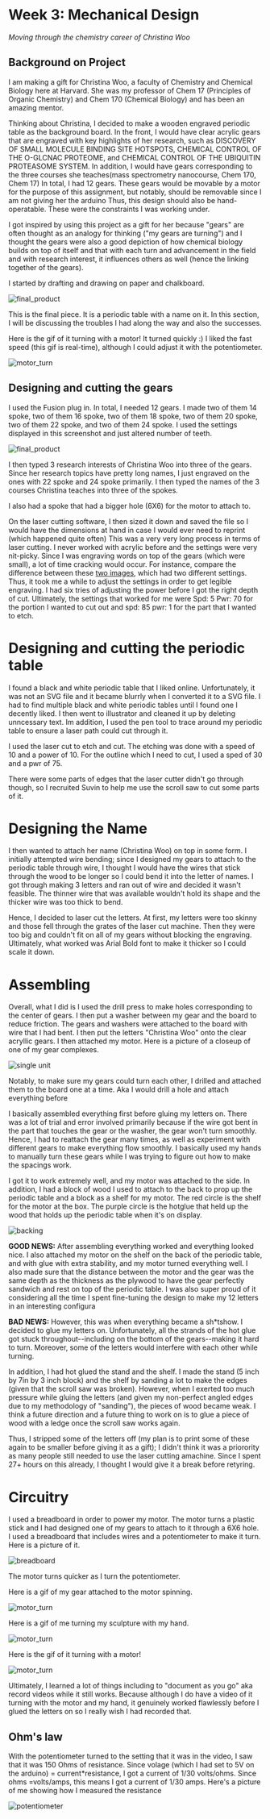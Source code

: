 # Week 3: Mechanical Design

_Moving through the chemistry career of Christina Woo_

## Background on Project

I am making a gift for Christina Woo, a faculty of Chemistry and Chemical
Biology here at Harvard. She was my professor of Chem 17 (Principles of Organic
Chemistry) and Chem 170 (Chemical Biology) and has been an amazing mentor.

Thinking about Christina, I decided to make a wooden engraved periodic table as
the background board. In the front, I would have clear acrylic gears that are
engraved with key highlights of her research, such as DISCOVERY OF SMALL
MOLECULE BINDING SITE HOTSPOTS, CHEMICAL CONTROL OF THE O-GLCNAC PROTEOME, and
CHEMICAL CONTROL OF THE UBIQUITIN PROTEASOME SYSTEM. In addition, I would have
gears corresponding to the three courses she teaches(mass spectrometry
nanocourse, Chem 170, Chem 17) In total, I had 12 gears. These gears would be
movable by a motor for the purpose of this assignment, but notably, should be
removable since I am not giving her the arduino Thus, this design should also be
hand-operatable. These were the constraints I was working under.

I got inspired by using this project as a gift for her because "gears" are often
thought as an analogy for thinking ("my gears are turning") and I thought the
gears were also a good depiction of how chemical biology builds on top of itself
and that with each turn and advancement in the field and with research interest,
it influences others as well (hence the linking together of the gears).

I started by drafting and drawing on paper and chalkboard.

![final_product](../../public/03_motor_circuitry/cwoo_periodictable_final_2.png)

This is the final piece. It is a periodic table with a name on it. In this
section, I will be discussing the troubles I had along the way and also the
successes.

Here is the gif of it turning with a motor! It turned quickly :) I liked the
fast speed (this gif is real-time), although I could adjust it with the
potentiometer.

![motor_turn](../../public/03_motor_circuitry/motor_turn.gif)

## Designing and cutting the gears

I used the Fusion plug in. In total, I needed 12 gears. I made two of them 14
spoke, two of them 16 spoke, two of them 18 spoke, two of them 20 spoke, two of
them 22 spoke, and two of them 24 spoke. I used the settings displayed in this
screenshot and just altered number of teeth.

![final_product](../../public/03_motor_circuitry/spur_gear_settings.png)

I then typed 3 research interests of Christina Woo into three of the gears.
Since her research topics have pretty long names, I just engraved on the ones
with 22 spoke and 24 spoke primarily. I then typed the names of the 3 courses
Christina teaches into three of the spokes.

I also had a spoke that had a bigger hole (6X6) for the motor to attach to.

On the laser cutting software, I then sized it down and saved the file so I
would have the dimensions at hand in case I would ever need to reprint (which
happened quite often) This was a very very long process in terms of laser
cutting. I never worked with acrylic before and the settings were very
nit-picky. Since I was engraving words on top of the gears (which were small), a
lot of time cracking would occur. For instance, compare the difference between
these [two images](../../public/03_motor_circuitry/etch_beforeandafter), which
had two different settings. Thus, it took me a while to adjust the settings in
order to get legible engraving. I had six tries of adjusting the power before I
got the right depth of cut. Ultimately, the settings that worked for me were
Spd: 5 Pwr: 70 for the portion I wanted to cut out and spd: 85 pwr: 1 for the
part that I wanted to etch.

# Designing and cutting the periodic table

I found a black and white periodic table that I liked online. Unfortunately, it
was not an SVG file and it became blurrly when I converted it to a SVG file. I
had to find multiple black and white periodic tables until I found one I
decently liked. I then went to illustrator and cleaned it up by deleting
unncessary text. Im addition, I used the pen tool to trace around my periodic
table to ensure a laser path could cut through it.

I used the laser cut to etch and cut. The etching was done with a speed of 10
and a power of 10. For the outline which I need to cut, I used a sped of 30 and
a pwr of 75.

There were some parts of edges that the laser cutter didn't go through though,
so I recruited Suvin to help me use the scroll saw to cut some parts of it.

# Designing the Name

I then wanted to attach her name (Christina Woo) on top in some form. I
initially attempted wire bending; since I designed my gears to attach to the
periodic table through wire, I thought I would have the wires that stick through
the wood to be longer so I could bend it into the letter of names. I got through
making 3 letters and ran out of wire and decided it wasn't feasible. The thinner
wire that was available wouldn't hold its shape and the thicker wire was too
thick to bend.

Hence, I decided to laser cut the letters. At first, my letters were too skinny
and those fell through the grates of the laser cut machine. Then they were too
big and couldn't fit on all of my gears without blocking the engraving.
Ultimately, what worked was Arial Bold font to make it thicker so I could scale
it down.

# Assembling

Overall, what I did is I used the drill press to make holes corresponding to the
center of gears. I then put a washer between my gear and the board to reduce
friction. The gears and washers were attached to the board with wire that I had
bent. I then put the letters "Christina Woo" onto the clear acryllic gears. I
then attached my motor. Here is a picture of a closeup of one of my gear
complexes.

![single unit](../../public/03_motor_circuitry/single_unit.jpg)

Notably, to make sure my gears could turn each other, I drilled and attached
them to the board one at a time. Aka I would drill a hole and attach everything
before

I basically assembled everything first before gluing my letters on. There was a
lot of trial and error involved primarily because if the wire got bent in the
part that touches the gear or the washer, the gear won't turn smoothly. Hence, I
had to reattach the gear many times, as well as experiment with different gears
to make everything flow smoothly. I basically used my hands to manually turn
these gears while I was trying to figure out how to make the spacings work.

I got it to work extremely well, and my motor was attached to the side. In
addition, I had a block of wood I used to attach to the back to prop up the
periodic table and a block as a shelf for my motor. The red circle is the shelf
for the motor at the box. The purple circle is the hotglue that held up the wood
that holds up the periodic table when it's on display.

![backing](../../public/03_motor_circuitry/backing.png)

**GOOD NEWS:** After assembling everything worked and everything looked nice. I
also attached my motor on the shelf on the back of the periodic table, and with
glue with extra stability, and my motor turned everything well. I also made sure
that the distance between the motor and the gear was the same depth as the
thickness as the plywood to have the gear perfectly sandwich and rest on top of
the periodic table. I was also super proud of it considering all the time I
spent fine-tuning the design to make my 12 letters in an interesting configura

**BAD NEWS:** However, this was when everything became a sh\*tshow. I decided to
glue my letters on. Unfortunately, all the strands of the hot glue got stuck
throughout--including on the bottom of the gears--making it hard to turn.
Moreover, some of the letters would interfere with each other while turning.

In addition, I had hot glued the stand and the shelf. I made the stand (5 inch
by 7in by 3 inch block) and the shelf by sanding a lot to make the edges (given
that the scroll saw was broken). However, when I exerted too much pressure while
gluing the letters (and given my non-perfect angled edges due to my methodology
of "sanding"), the pieces of wood became weak. I think a future direction and a
future thing to work on is to glue a piece of wood with a ledge once the scroll
saw works again.

Thus, I stripped some of the letters off (my plan is to print some of these
again to be smaller before giving it as a gift); I didn't think it was a
priorority as many people still needed to use the laser cutting amachine. Since
I spent 27+ hours on this already, I thought I would give it a break before
retyring.

# Circuitry

I used a breadboard in order to power my motor. The motor turns a plastic stick
and I had designed one of my gears to attach to it through a 6X6 hole. I used a
breadboard that includes wires and a potentiometer to make it turn. Here is a
picture of it.

![breadboard](../../public/03_motor_circuitry/breadboard_1.png)

The motor turns quicker as I turn the potentiometer.

Here is a gif of my gear attached to the motor spinning.

![motor_turn](../../public/03_motor_circuitry/single_motor.gif)

Here is a gif of me turning my sculpture with my hand.

![motor_turn](../../public/03_motor_circuitry/hand.gif)

Here is the gif of it turning with a motor!

![motor_turn](../../public/03_motor_circuitry/motor_turn.gif)

Ultimately, I learned a lot of things including to "document as you go" aka
record videos while it still works. Because although I do have a video of it
turning with the motor and my hand, it genuinely worked flawlessly before I
glued the letters on so I really wish I had recorded that.

## Ohm's law

With the potentiometer turned to the setting that it was in the video, I saw
that it was 150 Ohms of resistance. Since volage (which I had set to 5V on the
arduino) = current\*resistance, I got a current of 1/30 volts/ohms. Since ohms
=volts/amps, this means I got a current of 1/30 amps. Here's a picture of me
showing how I measured the resistance

![potentiometer](../../public/03_motor_circuitry/potentiometer.jpg)
